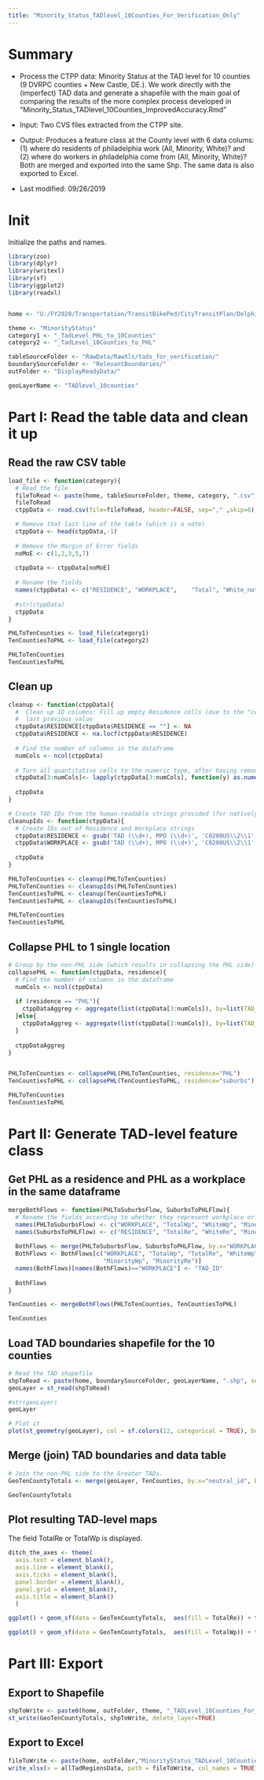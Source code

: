 ```yaml
---
title: "Minority_Status_TADlevel_10Counties_For_Verification_Only"
---
```


# Summary

* Process the CTPP data: Minority Status at the TAD level for 10 counties (9 DVRPC counties + New Castle, DE.). We work directly with the (imperfect) TAD data and generate a shapefile with the main goal of comparing the results of the more complex process developed in "Minority_Status_TADlevel_10Counties_ImprovedAccuracy.Rmd"

* Input: Two CVS files extracted from the CTPP site.  

* Output: Produces a feature class at the County level with 6 data colums: (1) where do residents of philadelphia work (All, Minority, White)? and (2) where do workers in philadelphia come from  (All, Minority, White)? Both are merged and exported into the same Shp. The same data is also exported to Excel.
 

* Last modified: 09/26/2019


# Init

Initialize the paths and names. 

```r

library(zoo)
library(dplyr)
library(writexl) 
library(sf)
library(ggplot2)
library(readxl) 


home <- "U:/FY2020/Transportation/TransitBikePed/CityTransitPlan/Delphine_CityTransitPlan/CtppAnalysis/Data2ndPass/"

theme <- "MinorityStatus"
category1 <- "_TadLevel_PHL_to_10Counties"
category2 <- "_TadLevel_10Counties_to_PHL"

tableSourceFolder <- "RawData/RawXls/tads_for_verification/"
boundarySourceFolder <- "RelevantBoundaries/"
outFolder <- "DisplayReadyData/"

geoLayerName <- "TADlevel_10counties"


```


# Part I: Read the table data and clean it up

## Read the raw CSV table

```r

load_file <- function(category){
  # Read the file
  fileToRead <- paste(home, tableSourceFolder, theme, category, ".csv", sep="")
  fileToRead
  ctppData <- read.csv(file=fileToRead, header=FALSE, sep="," ,skip=6)

  # Remove that last line of the table (which is a note)
  ctppData <- head(ctppData,-1)
  
  # Remove the Margin of Error fields
  noMoE <- c(1,2,3,5,7)
    
  ctppData <- ctppData[noMoE]
  
  # Rename the fields
  names(ctppData) <- c("RESIDENCE",	"WORKPLACE",	"Total", "White_not_hisp", "Minority")
  
  #str(ctppData)
  ctppData
}

PHLToTenCounties <- load_file(category1)
TenCountiesToPHL <- load_file(category2)

PHLToTenCounties
TenCountiesToPHL

```

## Clean up

```r

cleanup <- function(ctppData){
  #  Clean up ID columns: Fill up empty Residence cells (due to the "cell merge" presentation) with 
  #  last previous value
  ctppData$RESIDENCE[ctppData$RESIDENCE == ""] <- NA
  ctppData$RESIDENCE <- na.locf(ctppData$RESIDENCE)
  
  # Find the number of columns in the dataframe
  numCols <- ncol(ctppData)
  
  # Turn all quantitative cells to the numeric type, after having removed the potential comma. 
  ctppData[3:numCols]<- lapply(ctppData[3:numCols], function(y) as.numeric(gsub(",", "", y)))
  
  ctppData
}

# Create TAD IDs from the human-readable strings provided (for natively TAD-level data only)
cleanupIds <- function(ctppData){
  # Create IDs out of Residence and Workplace strings
  ctppData$RESIDENCE <- gsub('TAD (\\d+), MPO (\\d+)', 'C0200US\\2\\1', ctppData$RESIDENCE)
  ctppData$WORKPLACE <- gsub('TAD (\\d+), MPO (\\d+)', 'C0200US\\2\\1', ctppData$WORKPLACE)
  
  ctppData
}

PHLToTenCounties <- cleanup(PHLToTenCounties)
PHLToTenCounties <- cleanupIds(PHLToTenCounties)
TenCountiesToPHL <- cleanup(TenCountiesToPHL)
TenCountiesToPHL <- cleanupIds(TenCountiesToPHL)

PHLToTenCounties
TenCountiesToPHL

```

## Collapse PHL to 1 single location 

```r

# Group by the non-PHL side (which results in collapsing the PHL side)
collapsePHL <- function(ctppData, residence){
  # Find the number of columns in the dataframe
  numCols <- ncol(ctppData)
  
  if (residence == "PHL"){
    ctppDataAggreg <- aggregate(list(ctppData[3:numCols]), by=list(TAD_ID = ctppData$WORKPLACE), FUN=sum, na.rm=TRUE)
  }else{
    ctppDataAggreg <- aggregate(list(ctppData[3:numCols]), by=list(TAD_ID = ctppData$RESIDENCE), FUN=sum, na.rm=TRUE)
  }
  
  ctppDataAggreg
}


PHLToTenCounties <- collapsePHL(PHLToTenCounties, residence="PHL")
TenCountiesToPHL <- collapsePHL(TenCountiesToPHL, residence="suburbs")

PHLToTenCounties
TenCountiesToPHL


```

# Part II: Generate TAD-level feature class

## Get PHL as a residence and PHL as a workplace in the same dataframe

```r

mergeBothFlows <- function(PHLToSuburbsFlow, SuburbsToPHLFlow){
  # Rename the fields according to whether they represent workplace or residence data
  names(PHLToSuburbsFlow) <- c("WORKPLACE", "TotalWp", "WhiteWp", "MinorityWp")
  names(SuburbsToPHLFlow) <- c("RESIDENCE", "TotalRe", "WhiteRe", "MinorityRe")
  
  BothFlows <- merge(PHLToSuburbsFlow, SuburbsToPHLFlow, by.x="WORKPLACE", by.y="RESIDENCE")
  BothFlows <- BothFlows[c("WORKPLACE",	"TotalWp", "TotalRe", "WhiteWp", "WhiteRe", 
                           "MinorityWp", "MinorityRe")]
  names(BothFlows)[names(BothFlows)=="WORKPLACE"] <- "TAD_ID"
  
  BothFlows
}

TenCounties <- mergeBothFlows(PHLToTenCounties, TenCountiesToPHL)

TenCounties

```


## Load TAD boundaries shapefile for the 10 counties

```r

# Read the TAD shapefile
shpToRead <- paste(home, boundarySourceFolder, geoLayerName, ".shp", sep="")
geoLayer = st_read(shpToRead)

#str(geoLayer)
geoLayer

# Plot it
plot(st_geometry(geoLayer), col = sf.colors(12, categorical = TRUE), border = 'grey', axes = TRUE)
```


## Merge (join) TAD boundaries and data table

```r

# Join the non-PHL side to the Greater TADs.
GeoTenCountyTotals <- merge(geoLayer, TenCounties, by.x="neutral_id", by.y="TAD_ID")

GeoTenCountyTotals
```


## Plot resulting TAD-level maps

The field TotalRe or TotalWp is displayed.

```r

ditch_the_axes <- theme(
  axis.text = element_blank(),
  axis.line = element_blank(),
  axis.ticks = element_blank(),
  panel.border = element_blank(),
  panel.grid = element_blank(),
  axis.title = element_blank()
  )

ggplot() + geom_sf(data = GeoTenCountyTotals,  aes(fill = TotalRe)) + theme_bw() + ditch_the_axes + scale_fill_gradient(low="#ccccff", high="#0000e6")

ggplot() + geom_sf(data = GeoTenCountyTotals,  aes(fill = TotalWp)) + theme_bw() + ditch_the_axes + scale_fill_gradient(low="#ccccff", high="#0000e6")

```

# Part III: Export
## Export to Shapefile

```r

shpToWrite <- paste0(home, outFolder, theme, "_TADLevel_10Counties_For_Verification.shp")
st_write(GeoTenCountyTotals, shpToWrite, delete_layer=TRUE)

```


## Export to Excel

```r

fileToWrite <- paste(home, outFolder,"MinorityStatus_TADLevel_10Counties_For_Verification.xlsx", sep="")
write_xlsx(x = allTadRegionsData, path = fileToWrite, col_names = TRUE)

```
